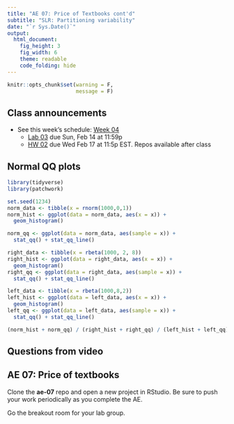 ```yaml
---
title: "AE 07: Price of Textbooks cont'd"
subtitle: "SLR: Partitioning variability"
date: "`r Sys.Date()`"
output: 
  html_document: 
    fig_height: 3
    fig_width: 6
    theme: readable
    code_folding: hide
---
```


```r
knitr::opts_chunk$set(warning = F, 
                      message = F)
```


## Class announcements

- See this week's schedule: [Week 04](https://sta210-sp21.netlify.app/schedule/week-04/)
  - [Lab 03](https://sta210-sp21.netlify.app/labs/lab-02-durham-trails.html) due Sun, Feb 14 at 11:59p
  - [HW 02](https://sta210-sp21.netlify.app/hw/hw-01.html) due Wed Feb 17 at 11:5p EST. Repos available after class

## Normal QQ plots

```r

library(tidyverse)
library(patchwork)

set.seed(1234)
norm_data <- tibble(x = rnorm(1000,0,1))
norm_hist <- ggplot(data = norm_data, aes(x = x)) + 
  geom_histogram()

norm_qq <- ggplot(data = norm_data, aes(sample = x)) + 
  stat_qq() + stat_qq_line()

right_data <- tibble(x = rbeta(1000, 2, 8))
right_hist <- ggplot(data = right_data, aes(x = x)) + 
  geom_histogram()
right_qq <- ggplot(data = right_data, aes(sample = x)) + 
  stat_qq() + stat_qq_line()

left_data <- tibble(x = rbeta(1000,8,2))
left_hist <- ggplot(data = left_data, aes(x = x)) + 
  geom_histogram()
left_qq <- ggplot(data = left_data, aes(sample = x)) + 
  stat_qq() + stat_qq_line()

(norm_hist + norm_qq) / (right_hist + right_qq) / (left_hist + left_qq)
```


    
## Questions from video

##  AE 07: Price of textbooks

Clone the **ae-07** repo and open a new project in RStudio. Be sure to push your work periodically as you complete the AE.

Go the breakout room for your lab group.

